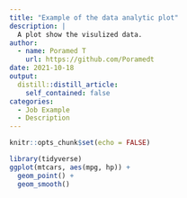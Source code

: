 ```yaml
---
title: "Example of the data analytic plot"
description: |
  A plot show the visulized data.
author:
  - name: Poramed T
    url: https://github.com/Poramedt
date: 2021-10-18
output:
  distill::distill_article:
    self_contained: false
categories:
  - Job Example
  - Description
---
```



```r
knitr::opts_chunk$set(echo = FALSE)
```

```r
library(tidyverse)
ggplot(mtcars, aes(mpg, hp)) +
  geom_point() +
  geom_smooth()
```


